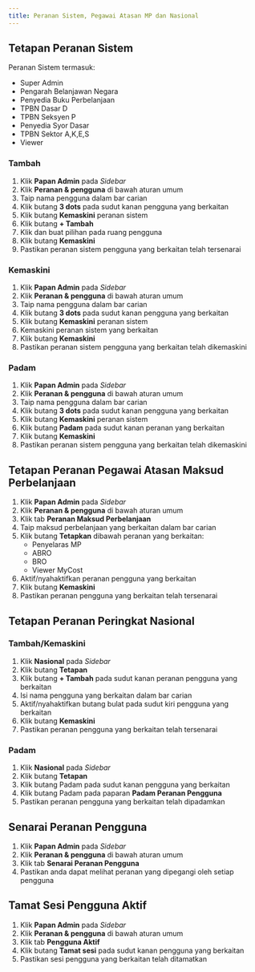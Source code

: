 ```yaml
---
title: Peranan Sistem, Pegawai Atasan MP dan Nasional
---
```


## Tetapan Peranan Sistem
Peranan Sistem termasuk:
* Super Admin
* Pengarah Belanjawan Negara
* Penyedia Buku Perbelanjaan 
* TPBN Dasar D
* TPBN Seksyen P
* Penyedia Syor Dasar
* TPBN Sektor A,K,E,S
* Viewer

### Tambah
1. Klik **Papan Admin** pada *Sidebar*
2. Klik **Peranan & pengguna** di bawah aturan umum
3. Taip nama pengguna dalam bar carian
4. Klik butang **3 dots** pada sudut kanan pengguna yang berkaitan
5. Klik butang **Kemaskini** peranan sistem
6. Klik butang **+ Tambah**
7. Klik dan buat pilihan pada ruang pengguna
8. Klik butang **Kemaskini**
9. Pastikan peranan sistem pengguna yang berkaitan telah tersenarai

### Kemaskini
1. Klik **Papan Admin** pada *Sidebar*
2. Klik **Peranan & pengguna** di bawah aturan umum
3. Taip nama pengguna dalam bar carian
4. Klik butang **3 dots** pada sudut kanan pengguna yang berkaitan
5. Klik butang **Kemaskini** peranan sistem
6. Kemaskini peranan sistem yang berkaitan
7. Klik butang **Kemaskini**
8. Pastikan peranan sistem pengguna yang berkaitan telah dikemaskini

### Padam
1. Klik **Papan Admin** pada *Sidebar*
2. Klik **Peranan & pengguna** di bawah aturan umum
3. Taip nama pengguna dalam bar carian
4. Klik butang **3 dots** pada sudut kanan pengguna yang berkaitan
5. Klik butang **Kemaskini** peranan sistem
6. Klik butang **Padam** pada sudut kanan peranan yang berkaitan
7. Klik butang **Kemaskini**
8. Pastikan peranan sistem pengguna yang berkaitan telah dikemaskini

## Tetapan Peranan Pegawai Atasan Maksud Perbelanjaan
1. Klik **Papan Admin** pada *Sidebar*
2. Klik **Peranan & pengguna** di bawah aturan umum
3. Klik tab **Peranan Maksud Perbelanjaan**
4. Taip maksud perbelanjaan yang berkaitan dalam bar carian 
5. Klik butang **Tetapkan** dibawah peranan yang berkaitan:
    * Penyelaras  MP
    * ABRO
    * BRO
    * Viewer MyCost
6. Aktif/nyahaktifkan peranan pengguna yang berkaitan
7. Klik butang **Kemaskini**
8. Pastikan peranan pengguna yang berkaitan telah tersenarai

## Tetapan Peranan Peringkat Nasional
### Tambah/Kemaskini
1. Klik **Nasional** pada *Sidebar*
2. Klik butang **Tetapan**
3. Klik butang **+ Tambah** pada sudut kanan peranan pengguna yang berkaitan
4. Isi nama pengguna yang berkaitan dalam bar carian
5. Aktif/nyahaktifkan butang bulat pada sudut kiri pengguna yang berkaitan
6. Klik butang **Kemaskini**
7. Pastikan peranan pengguna yang berkaitan telah tersenarai

### Padam 
1. Klik **Nasional** pada *Sidebar*
2. Klik butang **Tetapan**
3. Klik butang Padam pada sudut kanan pengguna yang berkaitan
4. Klik butang Padam pada paparan **Padam Peranan Pengguna**
5. Pastikan peranan pengguna yang berkaitan telah dipadamkan

## Senarai Peranan Pengguna
1. Klik **Papan Admin** pada *Sidebar*
2. Klik **Peranan & pengguna** di bawah aturan umum
3. Klik tab **Senarai Peranan Pengguna**
4. Pastikan anda dapat melihat peranan yang dipegangi oleh setiap pengguna

## Tamat Sesi Pengguna Aktif
1. Klik **Papan Admin** pada *Sidebar*
2. Klik **Peranan & pengguna** di bawah aturan umum
3. Klik tab **Pengguna Aktif**
4. Klik butang **Tamat sesi** pada sudut kanan pengguna yang berkaitan
5. Pastikan sesi pengguna yang berkaitan telah ditamatkan

